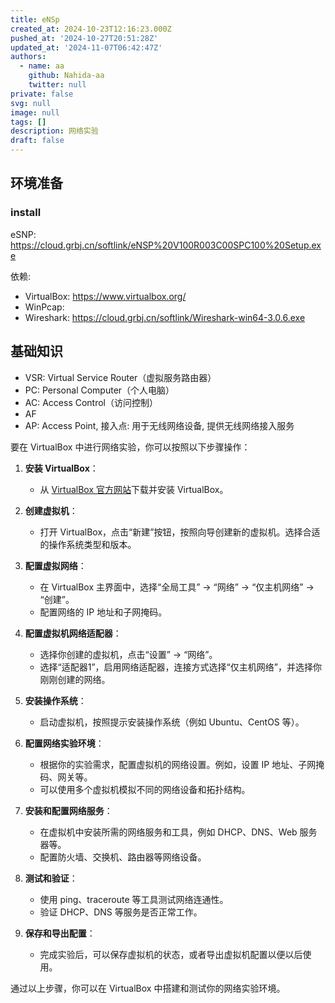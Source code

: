 ```yaml
---
title: eNSp
created_at: 2024-10-23T12:16:23.000Z
pushed_at: '2024-10-27T20:51:28Z'
updated_at: '2024-11-07T06:42:47Z'
authors:
  - name: aa
    github: Nahida-aa
    twitter: null
private: false
svg: null
image: null
tags: []
description: 网络实验
draft: false
---
```

## 环境准备
### install
eSNP: https://cloud.grbj.cn/softlink/eNSP%20V100R003C00SPC100%20Setup.exe

依赖:
- VirtualBox: https://www.virtualbox.org/
- WinPcap: 
- Wireshark: https://cloud.grbj.cn/softlink/Wireshark-win64-3.0.6.exe
## 基础知识
- VSR: Virtual Service Router（虚拟服务路由器）
- PC: Personal Computer（个人电脑）
- AC: Access Control（访问控制）
- AF
- AP: Access Point, 接入点: 用于无线网络设备, 提供无线网络接入服务



要在 VirtualBox 中进行网络实验，你可以按照以下步骤操作：

1. **安装 VirtualBox**：
   - 从 [VirtualBox 官方网站](https://www.virtualbox.org/)下载并安装 VirtualBox。

2. **创建虚拟机**：
   - 打开 VirtualBox，点击“新建”按钮，按照向导创建新的虚拟机。选择合适的操作系统类型和版本。

3. **配置虚拟网络**：
   - 在 VirtualBox 主界面中，选择“全局工具” -> “网络” -> “仅主机网络” -> “创建”。
   - 配置网络的 IP 地址和子网掩码。

4. **配置虚拟机网络适配器**：
   - 选择你创建的虚拟机，点击“设置” -> “网络”。
   - 选择“适配器1”，启用网络适配器，连接方式选择“仅主机网络”，并选择你刚刚创建的网络。

5. **安装操作系统**：
   - 启动虚拟机，按照提示安装操作系统（例如 Ubuntu、CentOS 等）。

6. **配置网络实验环境**：
   - 根据你的实验需求，配置虚拟机的网络设置。例如，设置 IP 地址、子网掩码、网关等。
   - 可以使用多个虚拟机模拟不同的网络设备和拓扑结构。

7. **安装和配置网络服务**：
   - 在虚拟机中安装所需的网络服务和工具，例如 DHCP、DNS、Web 服务器等。
   - 配置防火墙、交换机、路由器等网络设备。

8. **测试和验证**：
   - 使用 ping、traceroute 等工具测试网络连通性。
   - 验证 DHCP、DNS 等服务是否正常工作。

9. **保存和导出配置**：
   - 完成实验后，可以保存虚拟机的状态，或者导出虚拟机配置以便以后使用。

通过以上步骤，你可以在 VirtualBox 中搭建和测试你的网络实验环境。
